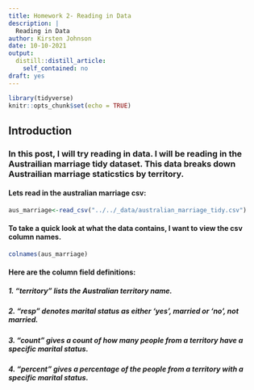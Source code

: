 ```yaml
---
title: Homework 2- Reading in Data
description: |
  Reading in Data
author: Kirsten Johnson
date: 10-10-2021
output:
  distill::distill_article:
    self_contained: no
draft: yes
---
```

```r
library(tidyverse)
knitr::opts_chunk$set(echo = TRUE)
```

## Introduction

### In this post, I will try reading in data. I will be reading in the Austrailian marriage tidy dataset. This data breaks down Austrailian marriage staticstics by territory.

#### Lets read in the australian marriage csv:

<!-- #read in data -->
```r
aus_marriage<-read_csv("../../_data/australian_marriage_tidy.csv")
```



#### To take a quick look at what the data contains, I want to view the csv column names.

<!-- #Get column names -->
```r
colnames(aus_marriage) 
```


#### Here are the column field definitions:
##### 1. "territory" lists the Australian territory name.
##### 2. "resp" denotes marital status as either 'yes', married or 'no', not married.
##### 3. "count" gives a count of how many people from a territory have a specific marital status.
##### 4. "percent" gives a percentage of the people from a territory with a specific marital status.
